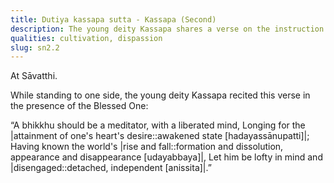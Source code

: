 ```yaml
---
title: Dutiya kassapa sutta - Kassapa (Second)
description: The young deity Kassapa shares a verse on the instruction for a bhikkhu.
qualities: cultivation, dispassion
slug: sn2.2
---
```


At Sāvatthi.

While standing to one side, the young deity Kassapa recited this verse in the presence of the Blessed One:

“A bhikkhu should be a meditator, with a liberated mind,
Longing for the |attainment of one's heart's desire::awakened state [hadayassānupatti]|;
Having known the world's |rise and fall::formation and dissolution, appearance and disappearance [udayabbaya]|,
Let him be lofty in mind and |disengaged::detached, independent [anissita]|.”